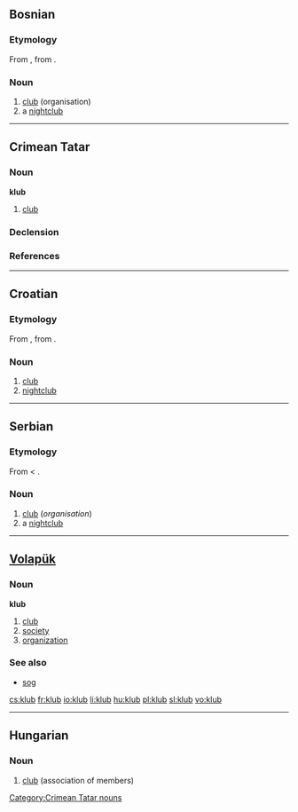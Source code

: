 ==Bosnian==

===Etymology===
From {{G.|bs}} {{term|Klub|lang=de}}, from {{E.|bs}} {{term|club}}.

===Noun===
{{bs-noun|g=m|klubovi}}

# [[club]] (organisation)
# a [[nightclub]]

----

==Crimean Tatar==

===Noun===
'''klub'''
# [[club]]

===Declension===
{{crh-latin-noun|nıñ|ğa|nı|da|dan}}

===References===
{{R:Useinov-Mireev 2002}}

[[Category:Crimean Tatar nouns]]

----

==Croatian==

===Etymology===
From {{G.|hr}} {{term|Klub|lang=de}}, from {{E.|hr}} {{term|club}}.

===Noun===
{{hr-noun|m}}

# [[club]] {{i|association of members}}
# [[nightclub]]

----

==Serbian==

===Etymology===
From {{G.|sr}} {{term|Klub|lang=de}} < {{E.|sr}} {{term|club}}.

===Noun===
{{sr-noun|g=m|pl=klubovi|cyr=клуб}}

# [[club]] (''organisation'')
# a [[nightclub]]

----

==[[Volapük]]==
===Noun===
'''klub'''
# [[club]]
# [[society]]
# [[organization]]

===See also===
* [[sog]]

[[cs:klub]]
[[fr:klub]]
[[io:klub]]
[[li:klub]]
[[hu:klub]]
[[pl:klub]]
[[sl:klub]]
[[vo:klub]]

----
{{rfc-auto|sort languages}}
==Hungarian==

===Noun===
{{infl|hu|noun}}

# [[club]] (association of members)

{{tbot entry|Hungarian|club|2008|April|hu}}